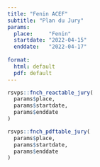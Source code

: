 ```yaml
---
title: "Fenin ACEF"
subtitle: "Plan du Jury"
params:
  place:     "Fenin"
  startdate: "2022-04-15"
  enddate:   "2022-04-17"
  
format:
  html: default
  pdf: default
---
```


```r
rsvps::fnch_reactable_jury(
  params$place, 
  params$startdate,
  params$enddate
)
```

```r
rsvps::fnch_pdftable_jury(
  params$place, 
  params$startdate,
  params$enddate
)
```
